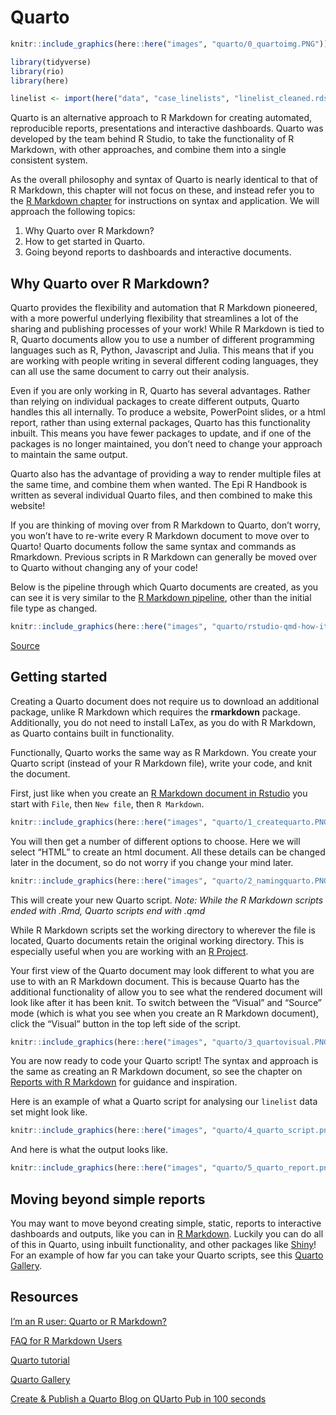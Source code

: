 
# Quarto { }  

```r
knitr::include_graphics(here::here("images", "quarto/0_quartoimg.PNG"))
```

```r

library(tidyverse)
library(rio)
library(here)

linelist <- import(here("data", "case_linelists", "linelist_cleaned.rds"))

```
Quarto is an alternative approach to R Markdown for creating automated, reproducible reports, presentations and interactive dashboards. Quarto was developed by the team behind R Studio, to take the functionality of R Markdown, with other approaches, and combine them into a single consistent system.

As the overall philosophy and syntax of Quarto is nearly identical to that of R Markdown, this chapter will not focus on these, and instead refer you to the [R Markdown chapter](rmarkdown.qmd) for instructions on syntax and application. We will approach the following topics:

1) Why Quarto over R Markdown?
2) How to get started in Quarto.
3) Going beyond reports to dashboards and interactive documents.

## Why Quarto over R Markdown?

Quarto provides the flexibility and automation that R Markdown pioneered, with a more powerful underlying flexibility that streamlines a lot of the sharing and publishing processes of your work! While R Markdown is tied to R, Quarto documents allow you to use a number of different programming languages such as R, Python, Javascript and Julia. This means that if you are working with people writing in several different coding languages, they can all use the same document to carry out their analysis.

Even if you are only working in R, Quarto has several advantages. Rather than relying on individual packages to create different outputs, Quarto handles this all internally. To produce a website, PowerPoint slides, or a html report, rather than using external packages, Quarto has this functionality inbuilt. This means you have fewer packages to update, and if one of the packages is no longer maintained, you don't need to change your approach to maintain the same output.

Quarto also has the advantage of providing a way to render multiple files at the same time, and combine them when wanted. The Epi R Handbook is written as several individual Quarto files, and then combined to make this website!

If you are thinking of moving over from R Markdown to Quarto, don't worry, you won't have to re-write every R Markdown document to move over to Quarto! Quarto documents follow the same syntax and commands as Rmarkdown. Previous scripts in R Markdown can generally be moved over to Quarto without changing any of your code!

Below is the pipeline through which Quarto documents are created, as you can see it is very similar to the [R Markdown pipeline]([R Markdown document in Rstudio](rmarkdown.qmd)), other than the initial file type as changed.

```r
knitr::include_graphics(here::here("images", "quarto/rstudio-qmd-how-it-works.png"))
```
[Source](https://quarto.org/docs/faq/rmarkdown.html)

## Getting started

Creating a Quarto document does not require us to download an additional package, unlike R Markdown which requires the **rmarkdown** package. Additionally, you do not need to install LaTex, as you do with R Markdown, as Quarto contains built in functionality.

Functionally, Quarto works the same way as R Markdown. You create your Quarto script (instead of your R Markdown file), write your code, and knit the document.

First, just like when you create an [R Markdown document in Rstudio](rmarkdown.qmd) you start with `File`, then `New file`, then `R Markdown`.

```r
knitr::include_graphics(here::here("images", "quarto/1_createquarto.PNG"))
```

You will then get a number of different options to choose. Here we will select "HTML" to create an html document. All these details can be changed later in the document, so do not worry if you change your mind later.

```r
knitr::include_graphics(here::here("images", "quarto/2_namingquarto.PNG"))
```

This will create your new Quarto script. *Note: While the R Markdown scripts ended with .Rmd, Quarto scripts end with .qmd*

While R Markdown scripts set the working directory to wherever the file is located, Quarto documents retain the original working directory. This is especially useful when you are working with an [R Project](r_projects.qmd).

Your first view of the Quarto document may look different to what you are use to with an R Markdown document. This is because Quarto has the additional functionality of allow you to see what the rendered document will look like after it has been knit. To switch between the "Visual" and "Source" mode (which is what you see when you create an R Markdown document), click the "Visual" button in the top left side of the script.

```r
knitr::include_graphics(here::here("images", "quarto/3_quartovisual.PNG"))
```

You are now ready to code your Quarto script! The syntax and approach is the same as creating an R Markdown document, so see the chapter on [Reports with R Markdown](rmarkdown.qmd) for guidance and inspiration. 

Here is an example of what a Quarto script for analysing our `linelist` data set might look like.

```r
knitr::include_graphics(here::here("images", "quarto/4_quarto_script.png"))
```

And here is what the output looks like.

```r
knitr::include_graphics(here::here("images", "quarto/5_quarto_report.png"))
```

## Moving beyond simple reports

You may want to move beyond creating simple, static, reports to interactive dashboards and outputs, like you can in [R Markdown](flexdashboard.qmd). Luckily you can do all of this in Quarto, using inbuilt functionality, and other packages like [Shiny](shiny_basics.qmd)! For an example of how far you can take your Quarto scripts, see this [Quarto Gallery](https://quarto.org/docs/gallery/).

## Resources

[I'm an R user: Quarto or R Markdown?](https://www.jumpingrivers.com/blog/quarto-rmarkdown-comparison/)

[FAQ for R Markdown Users](https://quarto.org/docs/faq/rmarkdown.html#quarto-sounds-similar-to-r-markdown.-what-is-the-difference-and-why-create-a-new-project)

[Quarto tutorial](https://quarto.org/docs/get-started/hello/rstudio.html)

[Quarto Gallery](https://quarto.org/docs/gallery/)

[Create & Publish a Quarto Blog on QUarto Pub in 100 seconds](https://www.youtube.com/watch?v=t8qtcDyCRFA)









